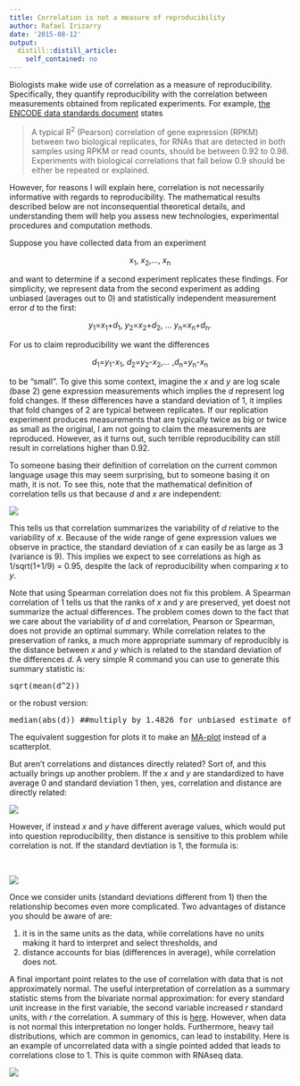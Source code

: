 ```yaml
---
title: Correlation is not a measure of reproducibility
author: Rafael Irizarry
date: '2015-08-12'
output:
  distill::distill_article:
    self_contained: no
---
```


Biologists make wide use of correlation as a measure of reproducibility. Specifically, they quantify reproducibility with the correlation between measurements obtained from replicated experiments. For example, [the ENCODE data standards document](https://genome.ucsc.edu/ENCODE/protocols/dataStandards/ENCODE_RNAseq_Standards_V1.0.pdf) states

> A typical R<sup>2</sup> (Pearson) correlation of gene expression (RPKM) between two biological replicates, for RNAs that are detected in both samples using RPKM or read counts, should be between 0.92 to 0.98. Experiments with biological correlations that fall below 0.9 should be either be repeated or explained.

However, for reasons I will explain here, correlation is not necessarily informative with regards to reproducibility. The mathematical results described below are not inconsequential theoretical details, and understanding them will help you assess new technologies, experimental procedures and computation methods.

Suppose you have collected data from an experiment

<p style="text-align: center;">
  <em>x</em><sub>1</sub>, <em>x</em><sub>2</sub>,..., <em>x</em><sub>n</sub>
</p>

and want to determine if a second experiment replicates these findings. For simplicity, we represent data from the second experiment as adding unbiased (averages out to 0) and statistically independent measurement error _d_ to the first:

<p style="text-align: center;">
  <em>y</em><sub>1</sub>=<em>x</em><sub>1</sub>+<em>d</em><sub>1</sub>, <em>y</em><sub>2</sub>=<em>x</em><sub>2</sub>+<em>d</em><sub>2</sub>, ... <em>y</em><sub>n</sub>=<em>x</em><sub>n</sub>+<em>d</em><sub>n</sub>.
</p>

For us to claim reproducibility we want the differences

<p style="text-align: center;">
  <em>d</em><sub>1</sub>=<em>y</em><sub>1</sub>-<em>x</em><sub>1</sub>, <em>d</em><sub>2</sub>=<em>y</em><sub>2</sub>-<em>x</em><sub>2</sub>,<em>... </em>,<em>d</em><sub>n</sub>=<em>y</em><sub>n</sub>-<em>x</em><sub>n</sub>
</p>

to be "small". To give this some context, imagine the _x_ and _y_ are log scale (base 2) gene expression measurements which implies the _d_ represent log fold changes. If these differences have a standard deviation of 1, it implies that fold changes of 2 are typical between replicates. If our replication experiment produces measurements that are typically twice as big or twice as small as the original, I am not going to claim the measurements are reproduced. However, as it turns out, such terrible reproducibility can still result in correlations higher than 0.92.

To someone basing their definition of correlation on the current common language usage this may seem surprising, but to someone basing it on math, it is not. To see this, note that the mathematical definition of correlation tells us that because _d_ and _x_ are independent:

![](https://raw.githubusercontent.com/simplystats/simplystats.github.io/master/wp-content/uploads/2015/08/pearsonformula.png)
<!-- [<img class=" aligncenter" src="http://simplystatistics.org/wp-content/uploads/2015/08/pearsonformula-300x55.png" alt="pearsonformula" width="300" height="55" />](http://simplystatistics.org/wp-content/uploads/2015/08/pearsonformula.png) -->

This tells us that correlation summarizes the variability of _d_ relative to the variability of _x_. Because of the wide range of gene expression values we observe in practice, the standard deviation of _x_ can easily be as large as 3 (variance is 9). This implies we expect to see correlations as high as 1/sqrt(1+1/9) = 0.95, despite the lack of reproducibility when comparing _x_ to _y_.

Note that using Spearman correlation does not fix this problem. A Spearman correlation of 1 tells us that the ranks of _x_ and _y_ are preserved, yet doest not summarize the actual differences. The problem comes down to the fact that we care about the variability of _d_ and correlation, Pearson or Spearman, does not provide an optimal summary. While correlation relates to the preservation of ranks, a much more appropriate summary of reproducibly is the distance between _x_ and _y_ which is related to the standard deviation of the differences _d_. A very simple R command you can use to generate this summary statistic is:

<pre>sqrt(mean(d^2))</pre>

or the robust version:

<pre>median(abs(d)) ##multiply by 1.4826 for unbiased estimate of true sd
</pre>

The equivalent suggestion for plots it to make an [MA-plot](https://en.wikipedia.org/wiki/MA_plot) instead of a scatterplot.

But aren't correlations and distances directly related? Sort of, and this actually brings up another problem. If the _x_ and _y_ are standardized to have average 0 and standard deviation 1 then, yes, correlation and distance are directly related:

![](https://raw.githubusercontent.com/simplystats/simplystats.github.io/master/wp-content/uploads/2015/08/distcorr.png)
<!-- [<img class=" size-medium wp-image-4202 aligncenter" src="http://simplystatistics.org/wp-content/uploads/2015/08/distcorr-300x51.png" alt="distcorr" width="300" height="51" srcset="http://simplystatistics.org/wp-content/uploads/2015/08/distcorr-300x51.png 300w, http://simplystatistics.org/wp-content/uploads/2015/08/distcorr-260x44.png 260w, http://simplystatistics.org/wp-content/uploads/2015/08/distcorr.png 878w" sizes="(max-width: 300px) 100vw, 300px" />](http://simplystatistics.org/wp-content/uploads/2015/08/distcorr.png) -->

However, if instead _x_ and _y_ have different average values, which would put into question reproducibility, then distance is sensitive to this problem while correlation is not. If the standard devtiation is 1, the formula is:

&nbsp;

![](https://raw.githubusercontent.com/simplystats/simplystats.github.io/master/wp-content/uploads/2015/08/distcor2.png)
<!--[<img class=" size-medium wp-image-4204 aligncenter" src="http://simplystatistics.org/wp-content/uploads/2015/08/distcor2-300x27.png" alt="distcor2" width="300" height="27" srcset="http://simplystatistics.org/wp-content/uploads/2015/08/distcor2-300x27.png 300w, http://simplystatistics.org/wp-content/uploads/2015/08/distcor2-1024x94.png 1024w" sizes="(max-width: 300px) 100vw, 300px" />](http://simplystatistics.org/wp-content/uploads/2015/08/distcor2.png)-->

Once we consider units (standard deviations different from 1) then the relationship becomes even more complicated. Two advantages of distance you should be aware of are:

  1. it is in the same units as the data, while correlations have no units making it hard to interpret and select thresholds, and
  2. distance accounts for bias (differences in average), while correlation does not.

A final important point relates to the use of correlation with data that is not approximately normal. The useful interpretation of correlation as a summary statistic stems from the bivariate normal approximation: for every standard unit increase in the first variable, the second variable increased _r_ standard units, with _r_ the correlation. A  summary of this is [here](http://genomicsclass.github.io/book/pages/exploratory_data_analysis_2.html). However, when data is not normal this interpretation no longer holds. Furthermore, heavy tail distributions, which are common in genomics, can lead to instability. Here is an example of uncorrelated data with a single pointed added that leads to correlations close to 1. This is quite common with RNAseq data.

![](https://raw.githubusercontent.com/simplystats/simplystats.github.io/master/wp-content/uploads/2015/08/supp_figure_2.png)
<!-- [<img class=" size-medium wp-image-4208 aligncenter" src="http://simplystatistics.org/wp-content/uploads/2015/08/supp_figure_2-300x300.png" alt="supp_figure_2" width="300" height="300" srcset="http://simplystatistics.org/wp-content/uploads/2015/08/supp_figure_2-300x300.png 300w, http://simplystatistics.org/wp-content/uploads/2015/08/supp_figure_2-1024x1024.png 1024w, http://simplystatistics.org/wp-content/uploads/2015/08/supp_figure_2-200x200.png 200w" sizes="(max-width: 300px) 100vw, 300px" />](http://simplystatistics.org/wp-content/uploads/2015/08/supp_figure_2.png)-->

&nbsp;
